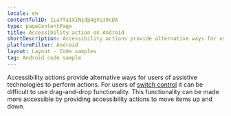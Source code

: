 ```yaml
---
locale: en
contentfulID: 1La7TaIXiN1dp4gVUJ9cDA
type: pageContentPage
title: Accessibility action on Android
shortDescription: Accessibility actions provide alternative ways for users of assistive technologies to perform actions.
platformFilter: Android
layout: Layout - Code samples
tag: Android code sample
---
```


Accessibility actions provide alternative ways for users of assistive technologies to perform actions. For users of [switch control](https://beta.appt.org/en/docs/ios/features/switch-control) it can be difficult to use drag-and-drop functionality. This functionality can be made more accessible by providing accessibility actions to move items up and down.

<CodeSample id="accessibility-action" locale="en" platform="android"/>